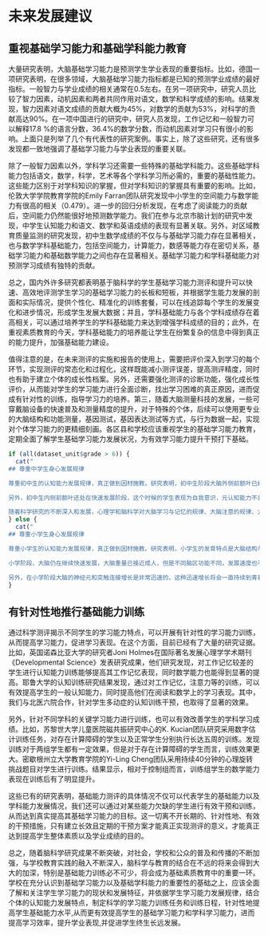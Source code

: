 # 未来发展建议

## 重视基础学习能力和基础学科能力教育

大量研究表明，大脑基础学习能力是预测学生学业表现的重要指标。比如，德国一项研究表明，在很多领域，大脑基础学习能力指标都是已知的预测学业成绩的最好指标。一般智力与学业成绩的相关通常在0.5左右。在另一项研究中，研究人员比较了智力因素，动机因素和两者共同作用对语文，数学和科学成绩的影响。结果发现，智力因素对语文成绩的贡献大概为45%，对数学的贡献为53%，对科学的贡献高达90%。在一项中国进行的研究中，研究人员发现，工作记忆和一般智力可以解释17.8 %的语言分数，36.4%的数学分数，而动机因素对学习只有很小的影响。上面只是列举了几个有代表性的研究案例。事实上，除了这些研究，还有很多发现都一致地强调了基础学习能力与学业表现的重要关联。

除了一般智力因素以外，学科学习还需要一些特殊的基础学科能力。这些基础学科能力包括语文，数学，科学，艺术等各个学科学习所必需的，重要的基础性能力。这些能力区别于对学科知识的掌握，但对学科知识的掌握具有重要的影响。比如，伦敦大学学院教育学院的Emily Farran团队研究发现中小学生的空间能力与数学能力有很高的相关（0.479）。进一步的回归分析发现，在考虑了阅读能力的贡献后，空间能力仍然能很好地预测数学能力。我们在参与北京市脑计划的研究中发现，中学生认知能力和语文、数学和英语成绩的表现有显著关联。另外，对区域教育质量监测的研究发现，初中生数学成绩的不仅与与基础学习能力存在显著相关，也与数学学科基础能力，包括空间能力，计算能力，数感等能力存在密切关系，基础学习能力和基础数学能力之间也存在显著相关。基础学习能力和学科基础能力对预测学习成绩有独特的贡献。

总之，国内外许多研究都表明基于脑科学的学生基础学习能力测评和提升可以快速、高效地评测学生学习的基础学习能力的长板和短板，并根据学生能力发展的剖面和实际情况，提供个性化、精准化的训练套餐，可以在线追踪每个学生的发展变化和进步情况，形成学生发展大数据；并且，学科基础能力与各个学科成绩存在着高相关，可以通过培养学生的学科基础能力来达到增强学科成绩的目的；此外，在重视素质教育的今天，学科基础能力的培养能让学生在纷繁复杂的信息中得到真正的能力提升，加强基础能力建设。

值得注意的是，在未来测评的实施和报告的使用上，需要把评价深入到学习的每个环节，实现测评的常态化和过程化，这样既能减小测评误差，提高测评精度，同时也有助于建立个体的成长性档案。另外，还需要强化测评的诊断功能，强化成长性评价，从而能对学生的学习能力进行全面诊断，找出学习困难的真正原因，进而促成有针对性的训练，指导学习力的培养。第三，随着大脑测量科技的发展，一些可穿戴脑设备的快速普及和测量精度的提升，对于特殊的个体，后续可以使用更专业的大脑结构和功能测量，基因测试，基因表达测试等方式，与行为数据一起，实现对个体学习能力的更精细刻画。各区县和学校应该重视学生的基础学习能力教育，定期全面了解学生基础学习能力发展状况，为有效学习能力提升干预打下基础。

```r
if (all(dataset_unit$grade > 6)) {
  cat("
## 尊重中学生身心发展规律

尊重初中生的认知能力发展规律，真正做到因材施教。研究表明，初中生阶段大脑外侧前额叶已经基本发育成熟，思维能力得到恒大提高。初中生抽象逻辑思维逐渐占主导地位，但具体形象成分还起重要的作用，具有强烈的求知欲和探索精神，兴趣广泛，思想活跃，表现出较高的创造欲望。

另外，初中生内侧前额叶还处在快速发展阶段，这个时候的学生表现为自我意识，元认知能力不足；情绪控制能力差，心理波动大，容易焦虑，紧张，压力大；同时，自我控制能力发展有待提高，容易受到各种物质和精神诱惑的干扰，包括异性，游戏网络，烟酒乃至毒品的影响；最后，初中生执行能力还存在不足，很多时候虽然道理明白，但是使用这些道理和规则来指导和规范自己行为的能力还有不足。

随着科学研究的不断深入和发展，心理学和脑科学对大脑学习与记忆的规律、大脑注意的规律、大脑自控的规律等学生核心学习能力，以及语文学习、数学学习等特定学科大脑学习的规律有了越来越深入的理解，同时也对学生青少年心理和认知发展的基本规律、大脑发育发展的基本规律有了更全面的认识。对于测评结果，我们应把握初中生思维的发展特点，目的是更好地发挥评价的导向作用，努力提高正面的积极因素，促进多元化评价的长效性。")
} else {
  cat("
## 尊重小学生身心发展规律

尊重小学生的认知能力发展规律，真正做到因材施教。研究表明，小学生的发育特点是大脑结构与机能得到突出的发展，神经系统也进一步完善，这—时期是儿童增长知识的重要阶段：小学生的感知觉(包括听觉、视觉等) 都得到了迅速的发展；小学生的无意记忆仍占主导地位，有意记忆逐年增强，小学低年级儿童擅长具体形象记忆，高年级时抽象记忆得到快速发展；小学生仍然是无意注意占主导地位，有意注意逐渐完善；小学生的思维方式外始由具体形象思维向抽象思维转化，其想象力随年龄增长日渐丰富。

小学阶段，大脑仍在继续快速发展，大脑重量已接近成人，但是不同脑区功能不同，发展速度也不一样。比如运动功能所对应的脑区渐渐发展成熟，而额叶、颞叶、边缘系统等脑区仍在持续发展。甚至不同性别的学生各个脑区发育情况都不同：男孩的额叶（负责注意力和自我控制的脑区）发育速度较慢，因此较冲动，在日常的学习生活中会出现更多不受自己控制的行为；男孩与女孩的胼胝体体积不同，女孩发育更完善的胼胝体允许左右脑进行更多信息的交叉处理，而同龄男孩的胼胝体只能允许他专注地做一件事。

另外，在小学阶段大脑的神经元和突触连接增长是非常迅速的，这种迅速增长将会一直持续到青春期后期，通过针对性的学习能力提高与学习可以更好地“修剪”多余的神经元连接，这种修剪能够逐渐铺设髓磷脂，髓磷脂会构成髓鞘，包裹在相互连接的神经元的细胞膜中，髓鞘使电流传播（信息以电流的形式在神经元之间进行传播）速度加快。在基础学习能力训练不断进行的过程中，不同神经元之间的传递接通，高效的神经回路不断被塑造，于是，学习变得更加自然和顺利。")
}
```

## 有针对性地推行基础能力训练

通过科学测评揭示不同学生的学习能力特点，可以开展有针对性的学习能力训练，从而提高学习能力，促进学习表现。在这个方面，目前已经有了大量的研究证据。比如，英国诺森比亚大学的研究者Joni Holmes在国际著名发展心理学学术期刊《Developmental Science》发表研究成果，他们研究发现，对工作记忆较差的学生进行认知能力训练能够提高其工作记忆表现，同时数学能力也能得到显著的提高。耶鲁大学的认知训练研究结果发现，通过对工作记忆，注意力等的训练，可以有效提高学生的一般认知能力，同时提高他们在阅读和数学上的学习表现。其中，我们与北医六院合作，针对学生多动症的认知训练干预，也取得了显著的效果。

另外，针对不同学科的关键学习能力进行训练，也可以有效改善学生的学科学习成绩。比如，苏黎世大学儿童医院磁共振研究中心的K. Kucian团队研究采用数字估计训练任务，对存在计算障碍的学生以及正常学生分别执行长达五周的训练。发现训练对于两组学生都有一定效果，但是对于存在计算障碍的学生而言，训练效果更大。密歇根州立大学教育学院的Yi-Ling Cheng团队采用持续40分钟的心理旋转挑战题目对学生进行训练。结果显示，相对于控制组而言，训练组学生的数学能力表现在训练后有了明显提升。

这些已有的研究表明，基础能力测评的具体情况不仅可以代表学生的基础能力以及学科能力发展情况，我们还可以通过对某些能力欠缺的学生进行有效干预和训练，从而达到真实提高其基础学习能力的目标。这一切离不开长期的、针对性地、有效的干预措施，只有建立长效且定期的干预方案才能真正实现测评的意义，才能真正达到提高学生整体素质以及学业成绩的目的。

总之，随着脑科学研究成果不断突破，对社会，学校和公众的普及和传播的不断加强，与学校教育实践的融入不断深入，脑科学与教育的结合在不远的将来会得到大大的加深，特别是基础能力训练必不可少，将会成为基础素质教育中的重要一环。学校在充分认识到基础学习能力以及基础学科能力的重要性的基础之上，应该全面了解和关注学生学习能力的现状和发展特征，并依据学生学习能力发展规律，结合个体的认知能力发展特点，制定科学的学习能力训练任务和训练日程，针对性地提高学生基础能力水平,从而更有效提高学生的基础学习能力和学科学习能力，进而提高学习效率，提升学业表现,并促进学生终生长远发展。
